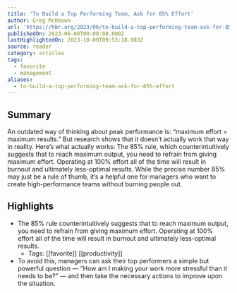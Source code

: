 ```yaml
---
title: 'To Build a Top Performing Team, Ask for 85% Effort'
author: Greg McKeown
url: 'https://hbr.org/2023/06/to-build-a-top-performing-team-ask-for-85-effort'
publishedOn: 2023-06-08T00:00:00.000Z
lastHighlightedOn: 2023-10-09T09:53:18.983Z
source: reader
category: articles
tags:
  - favorite
  - management
aliases:
  - to-build-a-top-performing-team-ask-for-85%-effort
---
```

## Summary

An outdated way of thinking about peak performance is: “maximum effort = maximum results.” But research shows that it doesn’t actually work that way in reality. Here’s what actually works: The 85% rule, which counterintuitively suggests that to reach maximum output, you need to refrain from giving maximum effort. Operating at 100% effort all of the time will result in burnout and ultimately less-optimal results. While the precise number 85% may just be a rule of thumb, it’s a helpful one for managers who want to create high-performance teams without burning people out.

## Highlights
- The 85% rule counterintuitively suggests that to reach maximum output, you need to refrain from giving maximum effort. Operating at 100% effort all of the time will result in burnout and ultimately less-optimal results.
    - Tags: [[favorite]] [[productivity]] 
- To avoid this, managers can ask their top performers a simple but powerful question — “How am I making your work more stressful than it needs to be?” — and then take the necessary actions to improve upon the situation.
